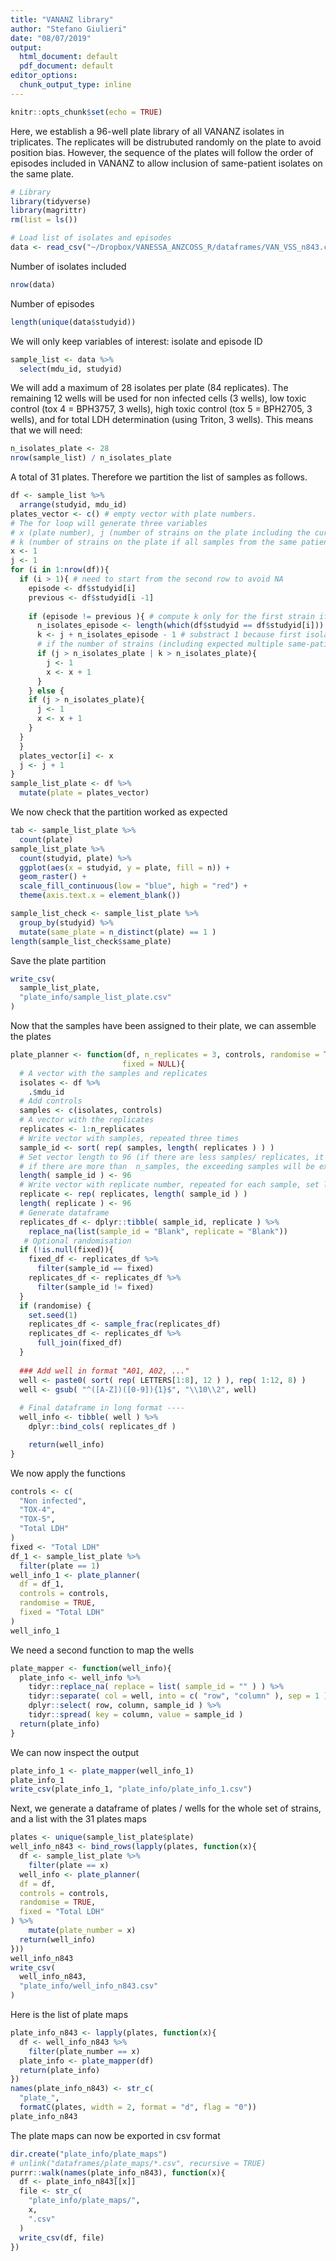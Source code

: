```yaml
---
title: "VANANZ library"
author: "Stefano Giulieri"
date: "08/07/2019"
output:
  html_document: default
  pdf_document: default
editor_options: 
  chunk_output_type: inline
---
```


```r
knitr::opts_chunk$set(echo = TRUE)
```

Here, we establish a 96-well plate library of all VANANZ isolates in triplicates. The replicates will be distrubuted randomly on the plate to avoid position bias. However, the sequence of the plates will follow the order of episodes included in VANANZ to allow inclusion of same-patient isolates on the same plate.

```r
# Library
library(tidyverse)
library(magrittr)
rm(list = ls())

# Load list of isolates and episodes
data <- read_csv("~/Dropbox/VANESSA_ANZCOSS_R/dataframes/VAN_VSS_n843.csv")
```

Number of isolates included

```r
nrow(data)
```

Number of episodes

```r
length(unique(data$studyid))
```

We will only keep variables of interest: isolate and episode ID

```r
sample_list <- data %>%
  select(mdu_id, studyid)
```

We will add a maximum of 28 isolates per plate (84 replicates). The remaining 12 wells will be used for non infected cells (3 wells), low toxic control (tox 4 = BPH3757, 3 wells), high toxic control (tox 5 = BPH2705, 3 wells), and for total LDH determination (using Triton, 3 wells).
This means that we will need:

```r
n_isolates_plate <- 28
nrow(sample_list) / n_isolates_plate
```

A total of 31 plates. Therefore we partition the list of samples as follows. 

```r
df <- sample_list %>%
  arrange(studyid, mdu_id)
plates_vector <- c() # empty vector with plate numbers. 
# The for loop will generate three variables
# x (plate number), j (number of strains on the plate including the current one), 
# k (number of strains on the plate if all samples from the same patient are added)
x <- 1
j <- 1
for (i in 1:nrow(df)){
  if (i > 1){ # need to start from the second row to avoid NA
    episode <- df$studyid[i]
    previous <- df$studyid[i -1]
   
    if (episode != previous ){ # compute k only for the first strain if multiple strains per episode
      n_isolates_episode <- length(which(df$studyid == df$studyid[i]))
      k <- j + n_isolates_episode - 1 # substract 1 because first isolates already included in j
      # if the number of strains (including expected multiple same-patient isolates) exceeds the maximum number, start a new plate
      if (j > n_isolates_plate | k > n_isolates_plate){
        j <- 1
        x <- x + 1
      }
    } else {
    if (j > n_isolates_plate){
      j <- 1
      x <- x + 1
    }
  }
  }
  plates_vector[i] <- x
  j <- j + 1
}
sample_list_plate <- df %>%
  mutate(plate = plates_vector) 
```

We now check that the partition worked as expected

```r
tab <- sample_list_plate %>%
  count(plate)
sample_list_plate %>%
  count(studyid, plate) %>%
  ggplot(aes(x = studyid, y = plate, fill = n)) +
  geom_raster() +
  scale_fill_continuous(low = "blue", high = "red") +
  theme(axis.text.x = element_blank())

```

```r
sample_list_check <- sample_list_plate %>%
  group_by(studyid) %>%
  mutate(same_plate = n_distinct(plate) == 1 )
length(sample_list_check$same_plate)
```

Save the plate partition

```r
write_csv(
  sample_list_plate,
  "plate_info/sample_list_plate.csv"
)
```


Now that the samples have been assigned to their plate, we can assemble the plates

```r
plate_planner <- function(df, n_replicates = 3, controls, randomise = TRUE,
                         fixed = NULL){
  # A vector with the samples and replicates
  isolates <- df %>%
    .$mdu_id
  # Add controls
  samples <- c(isolates, controls)
  # A vector with the replicates
  replicates <- 1:n_replicates
  # Write vector with samples, repeated three times
  sample_id <- sort( rep( samples, length( replicates ) ) )
  # Set vector length to 96 (if there are less samples/ replicates, it will generate NA values,
  # if there are more than  n_samples, the exceeding samples will be excluded)
  length( sample_id ) <- 96
  # Write vector with replicate number, repeated for each sample, set length to 96
  replicate <- rep( replicates, length( sample_id ) )
  length( replicate ) <- 96
  # Generate dataframe 
  replicates_df <- dplyr::tibble( sample_id, replicate ) %>%
    replace_na(list(sample_id = "Blank", replicate = "Blank"))
   # Optional randomisation
  if (!is.null(fixed)){
    fixed_df <- replicates_df %>%
      filter(sample_id == fixed)
    replicates_df <- replicates_df %>%
      filter(sample_id != fixed)
  }
  if (randomise) {
    set.seed(1)
    replicates_df <- sample_frac(replicates_df)
    replicates_df <- replicates_df %>%
      full_join(fixed_df)
  }
  
  ### Add well in format "A01, A02, ..."
  well <- paste0( sort( rep( LETTERS[1:8], 12 ) ), rep( 1:12, 8) )
  well <- gsub( "^([A-Z])([0-9]){1}$", "\\10\\2", well)
  
  # Final dataframe in long format ----
  well_info <- tibble( well ) %>%
    dplyr::bind_cols( replicates_df )

    return(well_info)
}
```

We now apply the functions

```r
controls <- c(
  "Non infected",
  "TOX-4",
  "TOX-5",
  "Total LDH"
)
fixed <- "Total LDH"
df_1 <- sample_list_plate %>%
  filter(plate == 1)
well_info_1 <- plate_planner(
  df = df_1,
  controls = controls,
  randomise = TRUE,
  fixed = "Total LDH"
)
well_info_1
```

We need a second function to map the wells

```r
plate_mapper <- function(well_info){
  plate_info <- well_info %>%
    tidyr::replace_na( replace = list( sample_id = "" ) ) %>%
    tidyr::separate( col = well, into = c( "row", "column" ), sep = 1 ) %>%
    dplyr::select( row, column, sample_id ) %>%
    tidyr::spread( key = column, value = sample_id )
  return(plate_info)
}
```

We can now inspect the output


```r
plate_info_1 <- plate_mapper(well_info_1)
plate_info_1
write_csv(plate_info_1, "plate_info/plate_info_1.csv")
```

Next, we generate a dataframe of plates / wells for the whole set of strains, and a list with the 31 plates maps

```r
plates <- unique(sample_list_plate$plate)
well_info_n843 <- bind_rows(lapply(plates, function(x){
  df <- sample_list_plate %>%
    filter(plate == x)
  well_info <- plate_planner(
  df = df,
  controls = controls,
  randomise = TRUE,
  fixed = "Total LDH"
) %>%
    mutate(plate_number = x)
  return(well_info)
}))
well_info_n843
write_csv(
  well_info_n843,
  "plate_info/well_info_n843.csv"
)
```

Here is the list of plate maps

```r
plate_info_n843 <- lapply(plates, function(x){
  df <- well_info_n843 %>%
    filter(plate_number == x)
  plate_info <- plate_mapper(df)
  return(plate_info)
})
names(plate_info_n843) <- str_c(
  "plate_", 
  formatC(plates, width = 2, format = "d", flag = "0"))
plate_info_n843
```

The plate maps can now be exported in csv format

```r
dir.create("plate_info/plate_maps")
# unlink("dataframes/plate_maps/*.csv", recursive = TRUE)
purrr::walk(names(plate_info_n843), function(x){
  df <- plate_info_n843[[x]]
  file <- str_c(
    "plate_info/plate_maps/",
    x,
    ".csv"
  )
  write_csv(df, file)
})
```




